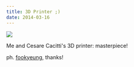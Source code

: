 ```yaml
---
title: 3D Printer ;)
date: 2014-03-16
---
```

![](../assets/posts/tumblr_n2jsfddVmW1rtrho6o1_1280.jpg)

Me and Cesare Cacitti's 3D printer: masterpiece!

ph. <a href="http://fookyeung.com/">fookyeung</a>, thanks!
